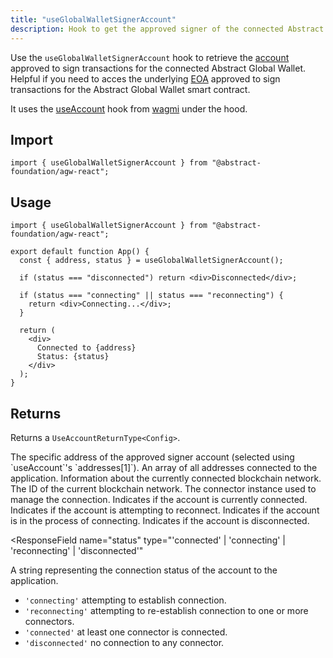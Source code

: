 ```yaml
---
title: "useGlobalWalletSignerAccount"
description: Hook to get the approved signer of the connected Abstract Global Wallet.
---
```


Use the `useGlobalWalletSignerAccount` hook to retrieve the [account](https://viem.sh/docs/ethers-migration#signers--accounts)
approved to sign transactions for the connected Abstract Global Wallet. Helpful if you need to acces the underlying [EOA](https://ethereum.org/en/developers/docs/accounts/#types-of-account)
approved to sign transactions for the Abstract Global Wallet smart contract.

It uses the [useAccount](https://wagmi.sh/react/api/hooks/useAccount) hook from [wagmi](https://wagmi.sh/) under the hood.

## Import

```tsx
import { useGlobalWalletSignerAccount } from "@abstract-foundation/agw-react";
```

## Usage

```tsx
import { useGlobalWalletSignerAccount } from "@abstract-foundation/agw-react";

export default function App() {
  const { address, status } = useGlobalWalletSignerAccount();

  if (status === "disconnected") return <div>Disconnected</div>;

  if (status === "connecting" || status === "reconnecting") {
    return <div>Connecting...</div>;
  }

  return (
    <div>
      Connected to {address}
      Status: {status}
    </div>
  );
}
```

## Returns

Returns a `UseAccountReturnType<Config>`.

<Expandable title="properties">
<ResponseField name="address" type="0x${string}` | undefined">
  The specific address of the approved signer account (selected using `useAccount`'s `addresses[1]`).
</ResponseField>

<ResponseField name="addresses" type="readonly `0x${string}`[] | undefined">
  An array of all addresses connected to the application.
</ResponseField>

<ResponseField name="chain" type="Chain">
  Information about the currently connected blockchain network.
</ResponseField>

<ResponseField name="chainId" type="number">
  The ID of the current blockchain network.
</ResponseField>

<ResponseField name="connector" type="Connector">
  The connector instance used to manage the connection.
</ResponseField>

<ResponseField name="isConnected" type="boolean">
  Indicates if the account is currently connected.
</ResponseField>

<ResponseField name="isReconnecting" type="boolean">
  Indicates if the account is attempting to reconnect.
</ResponseField>

<ResponseField name="isConnecting" type="boolean">
  Indicates if the account is in the process of connecting.
</ResponseField>

<ResponseField name="isDisconnected" type="boolean">
  Indicates if the account is disconnected.
</ResponseField>

<ResponseField
  name="status"
  type="'connected' | 'connecting' | 'reconnecting' | 'disconnected'"
>
  A string representing the connection status of the account to the application.

- `'connecting'` attempting to establish connection.
- `'reconnecting'` attempting to re-establish connection to one or more connectors.
- `'connected'` at least one connector is connected.
- `'disconnected'` no connection to any connector.

</ResponseField>

</Expandable>
